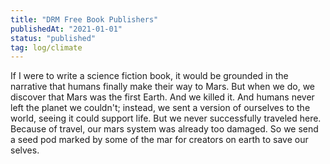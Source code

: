 ```yaml
---
title: "DRM Free Book Publishers"
publishedAt: "2021-01-01"
status: "published"
tag: log/climate
---
```


If I were to write a science fiction book, it would be grounded in the narrative that humans finally make their way to Mars. But when we do, we discover that Mars was the first Earth. And we killed it. And humans never left the planet we couldn't; instead, we sent a version of ourselves to the world, seeing it could support life. But we never successfully traveled here. Because of travel, our mars system was already too damaged. So we send a seed pod marked by some of the mar for creators on earth to save our selves.
